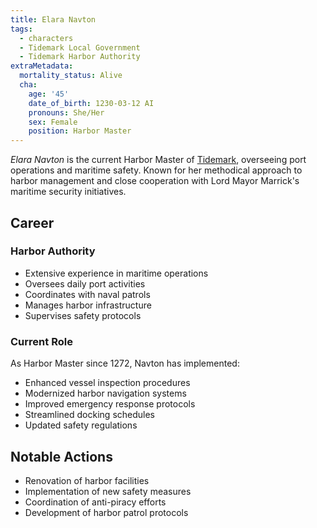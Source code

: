 ```yaml
---
title: Elara Navton
tags:
  - characters
  - Tidemark Local Government
  - Tidemark Harbor Authority
extraMetadata:
  mortality_status: Alive
  cha:
    age: '45'
    date_of_birth: 1230-03-12 AI
    pronouns: She/Her
    sex: Female
    position: Harbor Master
---
```



_Elara Navton_ is the current Harbor Master of
[Tidemark](../locations/tidemark.mdx), overseeing port operations and maritime
safety. Known for her methodical approach to harbor management and close
cooperation with Lord Mayor Marrick's maritime security initiatives.

## Career

### Harbor Authority

- Extensive experience in maritime operations
- Oversees daily port activities
- Coordinates with naval patrols
- Manages harbor infrastructure
- Supervises safety protocols

### Current Role

As Harbor Master since 1272, Navton has implemented:

- Enhanced vessel inspection procedures
- Modernized harbor navigation systems
- Improved emergency response protocols
- Streamlined docking schedules
- Updated safety regulations

## Notable Actions

- Renovation of harbor facilities
- Implementation of new safety measures
- Coordination of anti-piracy efforts
- Development of harbor patrol protocols
